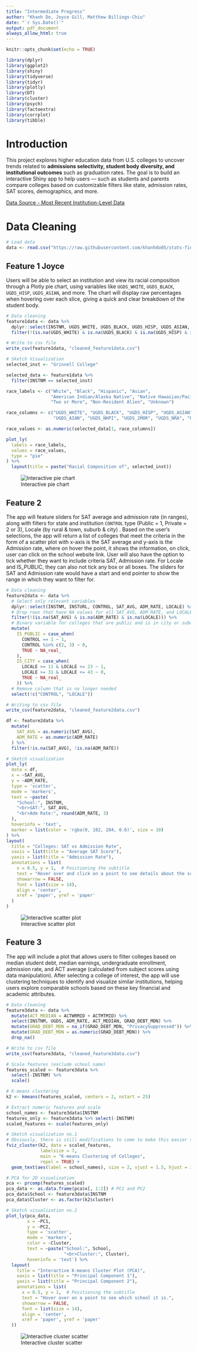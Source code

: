```yaml
---
title: "Intermediate Progress"
author: "Khanh Do, Joyce Gill, Matthew Billings-Chiu"
date: "`r Sys.Date()`"
output: pdf_document
always_allow_html: true
---
```


```r
knitr::opts_chunk$set(echo = TRUE)
```

```r
library(dplyr)
library(ggplot2)
library(shiny)
library(tidyverse)
library(tidyr)
library(plotly)
library(DT)
library(cluster)
library(psych)
library(factoextra)
library(corrplot)
library(tibble)
```

# Introduction

This project explores higher education data from U.S. colleges to uncover trends related to **admissions selectivity, student body diversity, and institutional outcomes** such as graduation rates. The goal is to build an interactive Shiny app to help users — such as students and parents compare colleges based on customizable filters like state, admission rates, SAT scores, demographics, and more.

[Data Source - Most Recent Institution-Level Data](https://collegescorecard.ed.gov/data)

# Data Cleaning

```r
# Load data
data <- read.csv("https://raw.githubusercontent.com/khanhdo05/stats-final-230/refs/heads/main/Most-Recent-Cohorts-Institution.csv")
```

## Feature 1 Joyce

Users will be able to select an institution and view its racial composition through a Plotly pie chart, using variables like `UGDS_WHITE`, `UGDS_BLACK`, `UGDS_HISP`, `UGDS_ASIAN`, and more. The chart will display raw percentages when hovering over each slice, giving a quick and clear breakdown of the student body.

```r
# Data cleaning
feature1data <- data %>%
  dplyr::select(INSTNM, UGDS_WHITE, UGDS_BLACK, UGDS_HISP, UGDS_ASIAN, UGDS_AIAN, UGDS_NHPI, UGDS_2MOR, UGDS_NRA, UGDS_UNKN) %>%
  filter(!(is.na(UGDS_WHITE) & is.na(UGDS_BLACK) & is.na(UGDS_HISP) & is.na(UGDS_ASIAN) & is.na(UGDS_AIAN) & is.na(UGDS_NHPI) & is.na(UGDS_2MOR) & is.na(UGDS_NRA) & is.na(UGDS_UNKN))) 

# Write to csv file
write_csv(feature1data, "cleaned_feature1data.csv")

# Sketch Visualization
selected_inst <- "Grinnell College"

selected_data <- feature1data %>%
  filter(INSTNM == selected_inst)

race_labels <- c("White", "Black", "Hispanic", "Asian", 
                 "American Indian/Alaska Native", "Native Hawaiian/Pacific Islander",
                 "Two or More", "Non-Resident Alien", "Unknown")

race_columns <- c("UGDS_WHITE", "UGDS_BLACK", "UGDS_HISP", "UGDS_ASIAN",
                  "UGDS_AIAN", "UGDS_NHPI", "UGDS_2MOR", "UGDS_NRA", "UGDS_UNKN")

race_values <- as.numeric(selected_data[1, race_columns])

plot_ly(
  labels = race_labels,
  values = race_values,
  type = "pie"
) %>%
  layout(title = paste("Racial Composition of", selected_inst))
```

![Interactive pie chart](./feat1.png)


## Feature 2

The app will feature sliders for SAT average and admission rate (in ranges), along with filters for state and institution `CONTROL` type (Public = 1, Private = 2 or 3),  Locale (by rural & town, suburb & city) . Based on the user's selections, the app will return a list of colleges that meet the criteria in the form of a scatter plot with x-axis is the SAT average and y-axis is the Admission rate, where on hover the point, it shows the information, on click, user can click on the school website link. User will also have the option to tick whether they want to include criteria SAT, Admission rate. For Locale and IS_PUBLIC, they can also not tick any box or all boxes. The sliders for SAT and Admission rate would have a start and end pointer to show the range in which they want to filter for.

```r
# Data cleaning
feature2data <- data %>%
  # Select only relevant variables
  dplyr::select(INSTNM, INSTURL, CONTROL, SAT_AVG, ADM_RATE, LOCALE) %>%
  # Drop rows that have NA values for all SAT_AVG, ADM_RATE, and LOCALE
  filter(!(is.na(SAT_AVG) & is.na(ADM_RATE) & is.na(LOCALE))) %>%
  # Binary variable for colleges that are public and is in city or suburb
  mutate(
    IS_PUBLIC = case_when(
      CONTROL == 1 ~ 1,
      CONTROL %in% c(2, 3) ~ 0,
      TRUE ~ NA_real_
    ),
    IS_CITY = case_when(
      LOCALE >= 11 & LOCALE <= 23 ~ 1,
      LOCALE >= 31 & LOCALE <= 43 ~ 0,
      TRUE ~ NA_real_
    )) %>%
  # Remove column that is no longer needed
  select(!c("CONTROL", "LOCALE"))

# Writing to csv file
write_csv(feature2data, "cleaned_feature2data.csv")

df <- feature2data %>%
  mutate(
    SAT_AVG = as.numeric(SAT_AVG),
    ADM_RATE = as.numeric(ADM_RATE)
  ) %>%
  filter(!is.na(SAT_AVG), !is.na(ADM_RATE))

# Sketch visualization
plot_ly(
  data = df,
  x = ~SAT_AVG,
  y = ~ADM_RATE,
  type = 'scatter',
  mode = 'markers',
  text = ~paste(
    "School:", INSTNM,
    "<br>SAT:", SAT_AVG,
    "<br>Adm Rate:", round(ADM_RATE, 3)
  ),
  hoverinfo = 'text',
  marker = list(color = 'rgba(0, 102, 204, 0.6)', size = 10)
) %>%
layout(
  title = "Colleges: SAT vs Admission Rate",
  xaxis = list(title = "Average SAT Score"),
  yaxis = list(title = "Admission Rate"),
  annotations = list(
    x = 0.5, y = 1,  # Positioning the subtitle
    text = "Hover over and click on a point to see details about the school.",
    showarrow = FALSE,
    font = list(size = 14),
    align = 'center',
    xref = 'paper', yref = 'paper'
  )
)
```

![Interactive scatter plot](./feat2.png)

## Feature 3

The app will include a plot that allows users to filter colleges based on median student debt, median earnings, undergraduate enrollment, admission rate, and ACT average (calculated from subject scores using data manipulation). After selecting a college of interest, the app will use clustering techniques to identify and visualize similar institutions, helping users explore comparable schools based on these key financial and academic attributes.

```r
# Data cleaning
feature3data <- data %>%
  mutate(ACT_MEDIAN = ACTWRMID + ACTMTMID) %>%
  select(INSTNM, UGDS, ADM_RATE, ACT_MEDIAN, GRAD_DEBT_MDN) %>%
  mutate(GRAD_DEBT_MDN = na_if(GRAD_DEBT_MDN, "PrivacySuppressed")) %>%
  mutate(GRAD_DEBT_MDN = as.numeric(GRAD_DEBT_MDN)) %>%
  drop_na()

# Write to csv file
write_csv(feature3data, "cleaned_feature3data.csv")

# Scale features (exclude school name)
features_scaled <- feature3data %>%
  select(-INSTNM) %>%
  scale()

# K-means clustering
k2 <- kmeans(features_scaled, centers = 2, nstart = 25)

# Extract numeric features and scale
school_names <- feature3data$INSTNM
features_only <- feature3data %>% select(-INSTNM)
scaled_features <- scale(features_only)

# Sketch visualization no.1
# Obviously, there is still modifications to come to make this easier to read
fviz_cluster(k2, data = scaled_features, 
             labelsize = 7,
             main = "K-means Clustering of Colleges",
             repel = TRUE) +
  geom_text(aes(label = school_names), size = 2, vjust = 1.5, hjust = 1.2)

# PCA for 2D visualization
pca <- prcomp(features_scaled)
pca_data <- as.data.frame(pca$x[, 1:2]) # PC1 and PC2
pca_data$School <- feature3data$INSTNM
pca_data$Cluster <- as.factor(k2$cluster)

# Sketch visualization no.2
plot_ly(pca_data, 
        x = ~PC1, 
        y = ~PC2, 
        type = 'scatter', 
        mode = 'markers',
        color = ~Cluster,
        text = ~paste("School:", School,
                      "<br>Cluster:", Cluster),
        hoverinfo = 'text') %>%
  layout(
    title = "Interactive K-means Cluster Plot (PCA)",
    xaxis = list(title = "Principal Component 1"),
    yaxis = list(title = "Principal Component 2"),
    annotations = list(
      x = 0.5, y = 1,  # Positioning the subtitle
      text = "Hover over on a point to see which school it is.",
      showarrow = FALSE,
      font = list(size = 14),
      align = 'center',
      xref = 'paper', yref = 'paper'
  ))
```

![Interactive cluster scatter](./feat3.png)